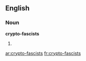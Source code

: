 ==English==

===Noun===
'''crypto-fascists'''

# {{plural of|[[crypto-fascist]]}}

[[ar:crypto-fascists]]
[[fr:crypto-fascists]]
